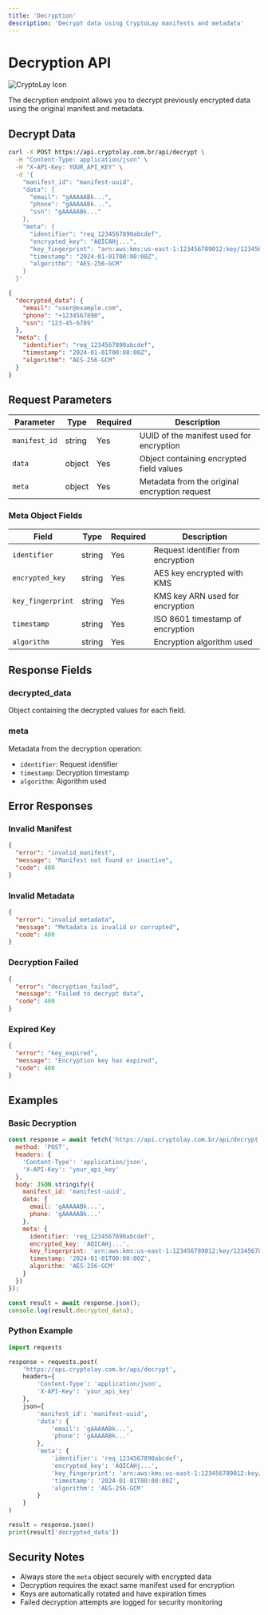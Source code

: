 ```yaml
---
title: 'Decryption'
description: 'Decrypt data using CryptoLay manifests and metadata'
---
```


# Decryption API

<div className="text-center mb-8">
  <img src="/logo/cryptolay_icon.png" alt="CryptoLay Icon" className="h-10 mx-auto mb-4" />
</div>

The decryption endpoint allows you to decrypt previously encrypted data using the original manifest and metadata.

## Decrypt Data

<RequestExample>

```bash
curl -X POST https://api.cryptolay.com.br/api/decrypt \
  -H "Content-Type: application/json" \
  -H "X-API-Key: YOUR_API_KEY" \
  -d '{
    "manifest_id": "manifest-uuid",
    "data": {
      "email": "gAAAAABk...",
      "phone": "gAAAAABk...",
      "ssn": "gAAAAABk..."
    },
    "meta": {
      "identifier": "req_1234567890abcdef",
      "encrypted_key": "AQICAHj...",
      "key_fingerprint": "arn:aws:kms:us-east-1:123456789012:key/12345678-1234-1234-1234-123456789012",
      "timestamp": "2024-01-01T00:00:00Z",
      "algorithm": "AES-256-GCM"
    }
  }'
```

</RequestExample>

<ResponseExample>

```json
{
  "decrypted_data": {
    "email": "user@example.com",
    "phone": "+1234567890",
    "ssn": "123-45-6789"
  },
  "meta": {
    "identifier": "req_1234567890abcdef",
    "timestamp": "2024-01-01T00:00:00Z",
    "algorithm": "AES-256-GCM"
  }
}
```

</ResponseExample>

## Request Parameters

| Parameter | Type | Required | Description |
|-----------|------|----------|-------------|
| `manifest_id` | string | Yes | UUID of the manifest used for encryption |
| `data` | object | Yes | Object containing encrypted field values |
| `meta` | object | Yes | Metadata from the original encryption request |

### Meta Object Fields

| Field | Type | Required | Description |
|-------|------|----------|-------------|
| `identifier` | string | Yes | Request identifier from encryption |
| `encrypted_key` | string | Yes | AES key encrypted with KMS |
| `key_fingerprint` | string | Yes | KMS key ARN used for encryption |
| `timestamp` | string | Yes | ISO 8601 timestamp of encryption |
| `algorithm` | string | Yes | Encryption algorithm used |

## Response Fields

### decrypted_data
Object containing the decrypted values for each field.

### meta
Metadata from the decryption operation:

- `identifier`: Request identifier
- `timestamp`: Decryption timestamp
- `algorithm`: Algorithm used

## Error Responses

### Invalid Manifest

```json
{
  "error": "invalid_manifest",
  "message": "Manifest not found or inactive",
  "code": 400
}
```

### Invalid Metadata

```json
{
  "error": "invalid_metadata",
  "message": "Metadata is invalid or corrupted",
  "code": 400
}
```

### Decryption Failed

```json
{
  "error": "decryption_failed",
  "message": "Failed to decrypt data",
  "code": 400
}
```

### Expired Key

```json
{
  "error": "key_expired",
  "message": "Encryption key has expired",
  "code": 400
}
```

## Examples

### Basic Decryption

```javascript
const response = await fetch('https://api.cryptolay.com.br/api/decrypt', {
  method: 'POST',
  headers: {
    'Content-Type': 'application/json',
    'X-API-Key': 'your_api_key'
  },
  body: JSON.stringify({
    manifest_id: 'manifest-uuid',
    data: {
      email: 'gAAAAABk...',
      phone: 'gAAAAABk...'
    },
    meta: {
      identifier: 'req_1234567890abcdef',
      encrypted_key: 'AQICAHj...',
      key_fingerprint: 'arn:aws:kms:us-east-1:123456789012:key/12345678-1234-1234-1234-123456789012',
      timestamp: '2024-01-01T00:00:00Z',
      algorithm: 'AES-256-GCM'
    }
  })
});

const result = await response.json();
console.log(result.decrypted_data);
```

### Python Example

```python
import requests

response = requests.post(
    'https://api.cryptolay.com.br/api/decrypt',
    headers={
        'Content-Type': 'application/json',
        'X-API-Key': 'your_api_key'
    },
    json={
        'manifest_id': 'manifest-uuid',
        'data': {
            'email': 'gAAAAABk...',
            'phone': 'gAAAAABk...'
        },
        'meta': {
            'identifier': 'req_1234567890abcdef',
            'encrypted_key': 'AQICAHj...',
            'key_fingerprint': 'arn:aws:kms:us-east-1:123456789012:key/12345678-1234-1234-1234-123456789012',
            'timestamp': '2024-01-01T00:00:00Z',
            'algorithm': 'AES-256-GCM'
        }
    }
)

result = response.json()
print(result['decrypted_data'])
```

## Security Notes

- Always store the `meta` object securely with encrypted data
- Decryption requires the exact same manifest used for encryption
- Keys are automatically rotated and have expiration times
- Failed decryption attempts are logged for security monitoring 
